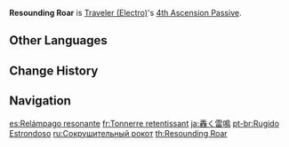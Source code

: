 {{Talent Infobox
|image         = Talent Resounding Roar.png
|character     = Traveler (Electro)
|type          = 4th Ascension Passive
|info          = Increases the [[Energy Recharge]] effect granted by [[Lightning Blade]]'s Abundance Amulet by 10% of the Traveler's Energy Recharge.
|scale_att1    = Energy Recharge
|utility1      = Energy Recharge
}}
'''Resounding Roar''' is [[Traveler (Electro)]]'s [[4th Ascension Passive]].

==Other Languages==
{{Other Languages
|en      = Resounding Roar
|zhs     = 回响的轰雷
|zhs_rm  = Huíxiǎng de Hōng Léi
|zht     = 迴響的轟雷
|zht_rm  = Huíxiǎng de Hōng Léi
|zh_tl   = 
|ja      = 轟く雷鳴
|ja_rm   = Todoroku Raimei
|ja_tl   = Roaring Thunder
|ko      = 울려퍼지는 천둥
|ko_rm   = Ullyeopeojineun Cheondung
|ko_tl   = Resounding Thunder
|es      = Relámpago resonante
|es_tl   = Resounding Lightning
|fr      = Tonnerre retentissant
|fr_tl   = Resounding Thunder
|ru      = Сокрушительный рокот
|ru_tl   = Shattering Roar
|th      = Resounding Roar
|vi      = Sấm Rền
|vi_tl   = Wailing Thunder
|de      = Widerhallender Donner
|de_tl   = Resounding Thunder
|id      = Resounding Roar
|pt      = Rugido Estrondoso
|pt_tl   = 
|tr      = Yankılanan Kükreme
|tr_tl   = 
|it      = Ruggito possente
|it_tl   = Mighty Roar
}}

==Change History==
{{Change History|2.0}}

==Navigation==
{{Talent Navbox|Traveler (Electro)}}

[[es:Relámpago resonante]]
[[fr:Tonnerre retentissant]]
[[ja:轟く雷鳴]]
[[pt-br:Rugido Estrondoso]]
[[ru:Сокрушительный рокот]]
[[th:Resounding Roar]]